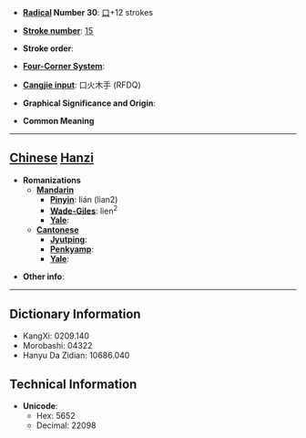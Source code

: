 * '''[[Wiktionary:Chinese radical index| Radical]] Number 30''': [[Wiktionary:Chinese radical index 口|口]]+12 strokes

* '''[[Wiktionary:Chinese total strokes index|Stroke number]]''': [[Wiktionary:Chinese total strokes index 15|15]]

* '''Stroke order''': 

* '''[[Wiktionary:Chinese four corner index|Four-Corner System]]''': 

* '''[[Wiktionary:Chinese Cangjie index|Cangjie input]]''': 口火木手 (RFDQ)

* '''Graphical Significance and Origin''': 

* '''Common Meaning'''

----

== [[Chinese]] [[Hanzi]] ==

* '''Romanizations'''
** '''[[Mandarin]]'''
*** '''[[Pinyin]]''': lián (lian2)
*** '''[[Wade-Giles]]''': lien<sup>2</sup>
*** '''[[Yale]]''': 
** '''[[Cantonese]]'''
*** '''[[Jyutping]]''':
*** '''[[Penkyamp]]''': 
*** '''[[Yale]]''': 

* '''Other info''': 

----

== Dictionary Information ==

* KangXi: 0209.140
* Morobashi: 04322
* Hanyu Da Zidian: 10686.040

== Technical Information ==

* '''Unicode''':
** Hex: 5652
** Decimal: 22098